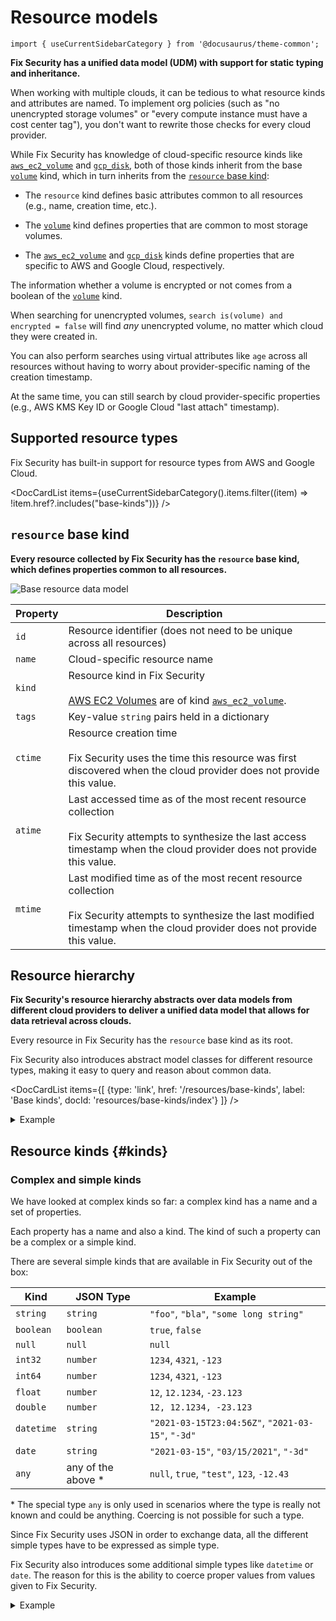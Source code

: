 # Resource models

```mdx-code-block
import { useCurrentSidebarCategory } from '@docusaurus/theme-common';
```

**Fix Security has a unified data model (UDM) with support for static typing and inheritance.**

When working with multiple clouds, it can be tedious to what resource kinds and attributes are named. To implement org policies (such as "no unencrypted storage volumes" or "every compute instance must have a cost center tag"), you don't want to rewrite those checks for every cloud provider.

While Fix Security has knowledge of cloud-specific resource kinds like [`aws_ec2_volume`](./aws/aws_ec2_volume.mdx) and [`gcp_disk`](./gcp/gcp_disk.mdx), both of those kinds inherit from the base [`volume`](./base-kinds/volume.mdx) kind, which in turn inherits from the [`resource` base kind](#resource-base-kind):

- The `resource` kind defines basic attributes common to all resources (e.g., name, creation time, etc.).

- The [`volume`](./base-kinds/volume.mdx) kind defines properties that are common to most storage volumes.

- The [`aws_ec2_volume`](./aws/aws_ec2_volume.mdx) and [`gcp_disk`](./gcp/gcp_disk.mdx) kinds define properties that are specific to AWS and Google Cloud, respectively.

The information whether a volume is encrypted or not comes from a boolean of the [`volume`](./base-kinds/volume.mdx) kind.

When searching for unencrypted volumes, `search is(volume) and encrypted = false` will find _any_ unencrypted volume, no matter which cloud they were created in.

You can also perform searches using virtual attributes like `age` across all resources without having to worry about provider-specific naming of the creation timestamp.

At the same time, you can still search by cloud provider-specific properties (e.g., AWS KMS Key ID or Google Cloud "last attach" timestamp).

## Supported resource types

Fix Security has built-in support for resource types from AWS and Google Cloud.

<DocCardList items={useCurrentSidebarCategory().items.filter((item) => !item.href?.includes("base-kinds"))} />

## `resource` base kind

**Every resource collected by Fix Security has the `resource` base kind, which defines properties common to all resources.**

![Base resource data model](./img/resource.svg)

| Property | Description |
| --- | --- |
| `id` | Resource identifier (does not need to be unique across all resources) |
| `name` | Cloud-specific resource name |
| `kind` | Resource kind in Fix Security<br /><br /><Admonition type="tip" title="Example">[AWS EC2 Volumes](https://docs.aws.amazon.com/AWSCloudFormation/latest/UserGuide/aws-properties-ec2-ebs-volume.html) are of kind [`aws_ec2_volume`](./aws/aws_ec2_volume.mdx).</Admonition> |
| `tags` | Key-value `string` pairs held in a dictionary |
| `ctime` | Resource creation time<br /><br /><Admonition type="note">Fix Security uses the time this resource was first discovered when the cloud provider does not provide this value.</Admonition> |
| `atime` | Last accessed time as of the most recent resource collection<br /><br /><Admonition type="note">Fix Security attempts to synthesize the last access timestamp when the cloud provider does not provide this value.</Admonition> |
| `mtime` | Last modified time as of the most recent resource collection<br /><br /><Admonition type="note">Fix Security attempts to synthesize the last modified timestamp when the cloud provider does not provide this value.</Admonition> |

## Resource hierarchy

**Fix Security's resource hierarchy abstracts over data models from different cloud providers to deliver a unified data model that allows for data retrieval across clouds.**

Every resource in Fix Security has the `resource` base kind as its root.

Fix Security also introduces abstract model classes for different resource types, making it easy to query and reason about common data.

<DocCardList items={[
  {type: 'link', href: '/resources/base-kinds', label: 'Base kinds', docId: 'resources/base-kinds/index'}
]} />

<details>
<summary>Example</summary>
<div>
<ZoomPanPinch>

![Example Resource Model](./img/resource_example.svg)

</ZoomPanPinch>

- **[`aws_ec2_volume`](./aws/aws_ec2_volume.mdx) inherits from the base [`volume`](./base-kinds/volume.mdx) kind, which itself inherits all properties from `resource`.**

  As such, [`aws_ec2_volume`](./aws/aws_ec2_volume.mdx) has all properties of [`volume`](./base-kinds/volume.mdx) and `resource`, in addition to its own properties:

  ![aws_ec2_volume Example Data](./img/ec2_volume_example.svg)

- **[`gcp_disk`](./gcp/gcp_disk.mdx) is also a [`volume`](./base-kinds/volume.mdx).**

  A [Google Cloud Disk resource](https://cloud.google.com/compute/docs/reference/rest/v1/disks) is conceptually similar to an AWS EC2 Volume and the two resource types have many properties in common.

</div>
</details>

## Resource kinds \{#kinds}

### Complex and simple kinds

We have looked at complex kinds so far: a complex kind has a name and a set of properties.

Each property has a name and also a kind. The kind of such a property can be a complex or a simple kind.

There are several simple kinds that are available in Fix Security out of the box:

| Kind       | JSON Type           | Example                                           |
| ---------- | ------------------- | ------------------------------------------------- |
| `string`   | `string`            | `"foo"`, `"bla"`, `"some long string"`            |
| `boolean`  | `boolean`           | `true`, `false`                                   |
| `null`     | `null`              | `null`                                            |
| `int32`    | `number`            | `1234`, `4321`, `-123`                            |
| `int64`    | `number`            | `1234`, `4321`, `-123`                            |
| `float`    | `number`            | `12`, `12.1234`, `-23.123`                        |
| `double`   | `number`            | `12, 12.1234, -23.123`                            |
| `datetime` | `string`            | `"2021-03-15T23:04:56Z"`, `"2021-03-15"`, `"-3d"` |
| `date`     | `string`            | `"2021-03-15"`, `"03/15/2021"`, `"-3d"`           |
| `any`      | any of the above \* | `null`, `true`, `"test"`, `123`, `-12.43`         |

\* The special type `any` is only used in scenarios where the type is really not known and could be anything. Coercing is not possible for such a type.

Since Fix Security uses JSON in order to exchange data, all the different simple types have to be expressed as simple type.

Fix Security also introduces some additional simple types like `datetime` or `date`. The reason for this is the ability to coerce proper values from values given to Fix Security.

<details>
<summary>Example</summary>
<div>

**Assume a user wants to query a resource by creation time.**

According to the model, we would need to filter for the `ctime` property. Since Fix Security knows the type `ctime` (which is of kind `datetime`), it can interpret the value given by the user.

```bash
ctime < "2018-09-28"
```

`ctime` is of type `datetime`. `datetime` values in Fix Security are always stored as ISO-formatted datetime strings, so `"2018-09-28"` is coerced into a valid `datetime`. Depending on the server time, the value would be evaluated to something like:

```bash
ctime < "2021-09-28T22:00:00Z"
```

**This also allows the usage of relative times.** If we want to query resources that have been created in the last 3 days, we could express this with a relative datetime string:

```bash
ctime > "-3d"
```

This translates `"-3d"` using the current server time into a valid datetime string.

</div>
</details>
